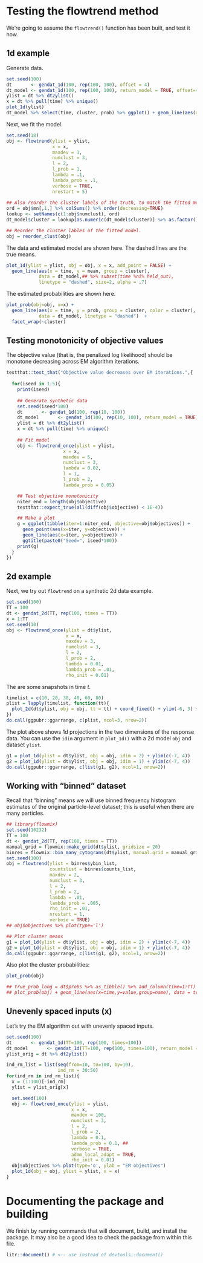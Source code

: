 # Testing the flowtrend method

We're going to assume the `flowtrend()` function has been built, and test it
now.

## 1d example {#1d-example}


Generate data.

```r
set.seed(100)
dt       <- gendat_1d(100, rep(100, 100), offset = 4)
dt_model <- gendat_1d(100, rep(100, 100), return_model = TRUE, offset=4)
ylist = dt %>% dt2ylist()
x = dt %>% pull(time) %>% unique()
plot_1d(ylist)
dt_model %>% select(time, cluster, prob) %>% ggplot() + geom_line(aes(x=time, y=prob, group=cluster, col = cluster))
```

Next, we fit the model.

```r
set.seed(18)
obj <- flowtrend(ylist = ylist,
                 x = x,
                 maxdev = 1,
                 numclust = 3,
                 l = 2,
                 l_prob = 1,
                 lambda = .1,
                 lambda_prob = .1,
                 verbose = TRUE,
                 nrestart = 5)
 
## Also reorder the cluster labels of the truth, to match the fitted model.
ord = obj$mn[,1,] %>% colSums() %>% order(decreasing=TRUE)
lookup <- setNames(c(1:obj$numclust), ord)
dt_model$cluster = lookup[as.numeric(dt_model$cluster)] %>% as.factor()

## Reorder the cluster lables of the fitted model.
obj = reorder_clust(obj)
```

The data and estimated model are shown here. The dashed lines are the true means.


```r
plot_1d(ylist = ylist, obj = obj, x = x, add_point = FALSE) +
  geom_line(aes(x = time, y = mean, group = cluster),
            data = dt_model,## %>% subset(time %ni% held_out),
            linetype = "dashed", size=2, alpha = .7)
```

The estimated probabilities are shown here.

```r
plot_prob(obj=obj, x=x) +
  geom_line(aes(x = time, y = prob, group = cluster, color = cluster),
            data = dt_model, linetype = "dashed")  +
  facet_wrap(~cluster)
```



## Testing monotonicity of objective values

The objective value (that is, the penalized log likelihood) should be monotone
decreasing across EM algorithm iterations.

<!-- (Note: because the admm is imperfect and stops early sometimes, the objective is -->
<!-- sometimes non-monotone. See the example from a few sections up!) -->

```r
testthat::test_that("Objective value decreases over EM iterations.",{
  
  for(iseed in 1:5){
    print(iseed)
    
    ## Generate synthetic data
    set.seed(iseed*100)
    dt       <- gendat_1d(100, rep(10, 100))
    dt_model       <- gendat_1d(100, rep(10, 100), return_model = TRUE)
    ylist = dt %>% dt2ylist()
    x = dt %>% pull(time) %>% unique()
    
    ## Fit model
    obj <- flowtrend_once(ylist = ylist,
                     x = x,
                     maxdev = 5,
                     numclust = 3,
                     lambda = 0.02,
                     l = 1,
                     l_prob = 2,
                     lambda_prob = 0.05)

    ## Test objective monotonicity
    niter_end = length(obj$objective)
    testthat::expect_true(all(diff(obj$objective) < 1E-4))

    ## Make a plot
    g = ggplot(tibble(iter=1:niter_end, objective=obj$objectives)) +
      geom_point(aes(x=iter, y=objective)) +
      geom_line(aes(x=iter, y=objective)) +
      ggtitle(paste0("Seed=", iseed*100))
    print(g)
  }
})
```

## 2d example {#2d-example}

Next, we try out `flowtrend` on a synthetic 2d data example.

```r
set.seed(100) 
TT = 100
dt <- gendat_2d(TT, rep(100, times = TT))
x = 1:TT
set.seed(10)
obj <- flowtrend_once(ylist = dt$ylist,
                      x = x,
                      maxdev = 3,
                      numclust = 3,
                      l = 2,
                      l_prob = 2,
                      lambda = 0.01,
                      lambda_prob = .01,
                      rho_init = 0.01)
```

The are some snapshots in time $t$.

```r
timelist = c(10, 20, 30, 40, 60, 80)
plist = lapply(timelist, function(tt){
  plot_2d(dt$ylist, obj = obj, tt = tt) + coord_fixed() + ylim(-6, 3) + xlim(-6, 3)
})
do.call(ggpubr::ggarrange, c(plist, ncol=3, nrow=2))
```


The plot above shows 1d projections in the two dimensions of the response
data. You can use the `idim` argument in `plot_1d()` with a 2d model `obj` and
dataset `ylist`.

```r
g1 = plot_1d(ylist = dt$ylist, obj = obj, idim = 2) + ylim(c(-7, 4))
g2 = plot_1d(ylist = dt$ylist, obj = obj, idim = 1) + ylim(c(-7, 4))
do.call(ggpubr::ggarrange, c(list(g1, g2), ncol=1, nrow=2))
```

## Working with "binned" dataset

Recall that "binning" means we will use binned frequency histogram estimates of
the original particle-level dataset; this is useful when there are many
particles. 

```r
## library(flowmix)
set.seed(10232)
TT = 100
dt <- gendat_2d(TT, rep(100, times = TT))
manual_grid = flowmix::make_grid(dt$ylist, gridsize = 20)
binres = flowmix::bin_many_cytograms(dt$ylist, manual.grid = manual_grid)
set.seed(100)
obj = flowtrend(ylist = binres$ybin_list,
                countslist = binres$counts_list,
                maxdev = 2,
                numclust = 3,
                l = 2,
                l_prob = 2,
                lambda = .01,
                lambda_prob = .005,
                rho_init = .01,
                nrestart = 1,
                verbose = TRUE)
## obj$objectives %>% plot(type='l')

## Plot cluster means
g1 = plot_1d(ylist = dt$ylist, obj = obj, idim = 2) + ylim(c(-7, 4))
g2 = plot_1d(ylist = dt$ylist, obj = obj, idim = 1) + ylim(c(-7, 4))
do.call(ggpubr::ggarrange, c(list(g1, g2), ncol=1, nrow=2))
```

Also plot the cluster probabilities:

```r
plot_prob(obj)

## true_prob_long = dt$probs %>% as_tibble() %>% add_column(time=1:TT) %>% pivot_longer(-time)
## plot_prob(obj) + geom_line(aes(x=time,y=value,group=name), data = true_prob_long)
```


## Unevenly spaced inputs (x)

Let's try the EM algorithm out with unevenly spaced inputs.

```r
set.seed(100)
dt       <- gendat_1d(TT=100, rep(100, times=100))
dt_model       <- gendat_1d(TT=100, rep(100, times=100), return_model = TRUE)
ylist_orig = dt %>% dt2ylist()

ind_rm_list = list(seq(from=10, to=100, by=10),
                   ind_rm = 30:50)
for(ind_rm in ind_rm_list){
  x = (1:100)[-ind_rm]
  ylist = ylist_orig[x]

  set.seed(100)
  obj <- flowtrend_once(ylist = ylist, 
                        x = x,
                        maxdev = 100,
                        numclust = 3,
                        l = 2,
                        l_prob = 2,
                        lambda = 0.1,
                        lambda_prob = 0.1, ## 
                        verbose = TRUE,
                        admm_local_adapt = TRUE,
                        rho_init = 0.01)
  obj$objectives %>% plot(type='o', ylab = "EM objectives")
  plot_1d(obj = obj, ylist = ylist, x = x)
}
```



# Documenting the package and building

We finish by running commands that will document, build, and install the
package.  It may also be a good idea to check the package from within this file.

```r
litr::document() # <-- use instead of devtools::document() 
```
